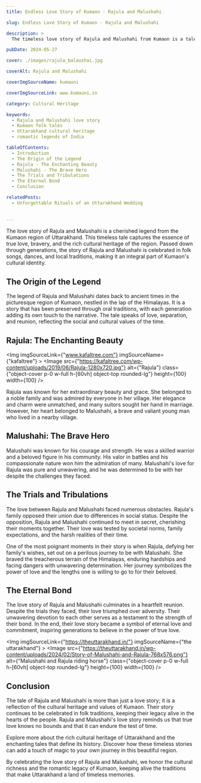 ```yaml
---
title: Endless Love Story of Kumaon - Rajula and Malushahi

slug: Endless Love Story of Kumaon - Rajula and Malushahi

description: >
  The timeless love story of Rajula and Malushahi from Kumaon is a tale that transcends generations, reflecting the deep cultural heritage and romantic legacy of Uttarakhand. Explore the captivating narrative that has been celebrated through folk songs, dances, and local traditions.

pubDate: 2024-05-27

cover: ./images/rajula_balaushai.jpg

coverAlt: Rajula and Malushahi

coverImgSourceName: kumauni

coverImgSourceLink: www.kumauni.in

category: Cultural Heritage

keywords: 
  - Rajula and Malushahi love story
  - Kumaon folk tales
  - Uttarakhand cultural heritage
  - romantic legends of India

tableOfContents:
  - Introduction
  - The Origin of the Legend
  - Rajula - The Enchanting Beauty
  - Malushahi - The Brave Hero
  - The Trials and Tribulations
  - The Eternal Bond
  - Conclusion

relatedPosts:
  - Unforgettable Rituals of an Uttarakhand Wedding
  
  
---
```



The love story of Rajula and Malushahi is a cherished legend from the Kumaon region of Uttarakhand. This timeless tale captures the essence of true love, bravery, and the rich cultural heritage of the region. Passed down through generations, the story of Rajula and Malushahi is celebrated in folk songs, dances, and local traditions, making it an integral part of Kumaon's cultural identity.

## The Origin of the Legend

The legend of Rajula and Malushahi dates back to ancient times in the picturesque region of Kumaon, nestled in the lap of the Himalayas. It is a story that has been preserved through oral traditions, with each generation adding its own touch to the narrative. The tale speaks of love, separation, and reunion, reflecting the social and cultural values of the time.

## Rajula: The Enchanting Beauty

<Img
      imgSourceLink={"www.kafaltree.com"}
      imgSourceName={"kafaltree"}
    >
    <Image
        src={"https://kafaltree.com/wp-content/uploads/2019/06/Rajula-1280x720.jpg"}
        alt={"Rajula"}
        class={"object-cover p-0 w-full h-[60vh] object-top rounded-lg"}
        height={100}
        width={100}
      />
</Img>

Rajula was known for her extraordinary beauty and grace. She belonged to a noble family and was admired by everyone in her village. Her elegance and charm were unmatched, and many suitors sought her hand in marriage. However, her heart belonged to Malushahi, a brave and valiant young man who lived in a nearby village.

## Malushahi: The Brave Hero

Malushahi was known for his courage and strength. He was a skilled warrior and a beloved figure in his community. His valor in battles and his compassionate nature won him the admiration of many. Malushahi's love for Rajula was pure and unwavering, and he was determined to be with her despite the challenges they faced.

## The Trials and Tribulations

The love between Rajula and Malushahi faced numerous obstacles. Rajula's family opposed their union due to differences in social status. Despite the opposition, Rajula and Malushahi continued to meet in secret, cherishing their moments together. Their love was tested by societal norms, family expectations, and the harsh realities of their time.

One of the most poignant moments in their story is when Rajula, defying her family's wishes, set out on a perilous journey to be with Malushahi. She braved the treacherous terrain of the Himalayas, enduring hardships and facing dangers with unwavering determination. Her journey symbolizes the power of love and the lengths one is willing to go to for their beloved.

## The Eternal Bond

The love story of Rajula and Malushahi culminates in a heartfelt reunion. Despite the trials they faced, their love triumphed over adversity. Their unwavering devotion to each other serves as a testament to the strength of their bond. In the end, their love story became a symbol of eternal love and commitment, inspiring generations to believe in the power of true love.


<Img
      imgSourceLink={"https://theuttarakhand.in/"}
      imgSourceName={"the uttarakhand"}
    >
    <Image
        src={"https://theuttarakhand.in/wp-content/uploads/2024/02/Story-of-Malushahi-and-Rajula-768x576.png"}
        alt={"Malushahi and Rajula riding horse"}
        class={"object-cover p-0 w-full h-[60vh] object-top rounded-lg"}
        height={100}
        width={100}
      />
</Img>

## Conclusion

The tale of Rajula and Malushahi is more than just a love story; it is a reflection of the cultural heritage and values of Kumaon. Their story continues to be celebrated in folk traditions, keeping their legacy alive in the hearts of the people. Rajula and Malushahi's love story reminds us that true love knows no bounds and that it can endure the test of time.

Explore more about the rich cultural heritage of Uttarakhand and the enchanting tales that define its history. Discover how these timeless stories can add a touch of magic to your own journey in this beautiful region.

By celebrating the love story of Rajula and Malushahi, we honor the cultural richness and the romantic legacy of Kumaon, keeping alive the traditions that make Uttarakhand a land of timeless memories.